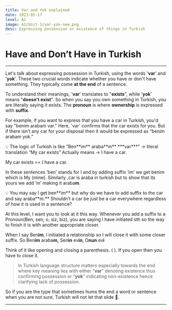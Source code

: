 ```yaml
---
title: Var and Yok explained
date: 2023-05-17
level: A1
image: A1/Unit-1/var-yok-new.png 
desc: Expressing possession or existence of things in Turkish
---
```


# Have and Don’t Have in Turkish
---

Let's talk about expressing possession in Turkish, using the words '**var**' and '**yok**'. These two crucial words indicate whether you have or don't have something. They typically come **at the end** of a sentence.

To understand their meanings, '**var**' translates to "**exists**", while '**yok**' means "**doesn't exist**". So when you say you own something in Turkish, you are literally saying it exists. The **pronoun** is where **ownership** is expressed with **suffix**.

For example, if you want to express that you have a car in Turkish, you'd say "benim arabam var." Here, 'var' confirms that the car exists for you. But if there isn’t any car for your disposal then it would be expressed as “benim arabam yok.”

<aside>
💡 The logic of Turkish is like
”Ben**im** araba**m** ***var***” → literal translation “My car exists”
 Actually means → I have a car. 

My car exists == I have a car.

</aside>

In these sentences ‘ben’ stands for I and by adding suffix ‘im’ we get benim which is My (mine). Similarly ,car is araba in turkish but to show that its yours we add ‘m’ making it araba**m**.

<aside>
💡 You may say I get ben**im** but why do we have to add suffix to the car and say araba**m.**
Shouldn’t a car be just be a car everywhere regardless of how it is used in a sentence?

At this level, I want you to look at it this way. 
Whenever you add a suffix to a Pronoun(Ben, sen, o, siz, biz), you are saying I have initiated sth so the way to finish it is with another appropriate closer.

When I say Ben****im****, I initiated a relationship so I will close it with some closer suffix.
So Ben**im** araba****m,**** Sen**in** ev**in**, O**nun** ev**i**

Think of it like opening and closing a parenthesis. ( ). If you open then you have to close it.


</aside>

> In Turkish language structure matters especially towards the end where key meaning lies with either “**var**” denoting existence thus confirming possession or “**yok**” indicating non-existence hence clarifying lack of possession.
> 

So if you are the type that sometimes hums the end a word or sentence when you are not sure, Turkish will not let that slide 🚧.  

---